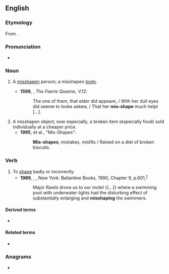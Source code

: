 ==English==

===Etymology===
From {{prefix|en|mis|shape}}.

===Pronunciation===
* {{a|UK}} {{IPA|en|/ˈmɪsʃeɪp/}}

===Noun===
{{en-noun}}

# {{lb|en|obsolete}} A [[misshapen]] person; a misshapen [[body]]. {{defdate|14th-17th c.}}
#* '''1596''', {{w|Edmund Spenser}}, ''The Faerie Queene'', V.12:
#*: The one of them, that elder did appeare, / With her dull eyes did seeme to looke askew, / That her '''mis-shape''' much helpt [...].
# A misshapen object; now especially, a broken item (especially food) sold individually at a cheaper price. {{defdate|from 19th c.}}
#* '''1995''', {{w|Jarvis Cocker}} et al., "Mis-Shapes":
#*: '''Mis-shapes''', mistakes, misfits / Raised on a diet of broken biscuits.

===Verb===
{{en-verb|misshap}}

# To [[shape]] badly or incorrectly. {{defdate|from 15th c.}}
#* '''1989''', {{w|John Irving}}, ''{{w|A Prayer for Owen Meany}}'', New York: Ballantine Books, 1990, Chapter 9, p.{{nbsp}}601,<sup>[https://archive.org/details/prayerforowenmea00irvi]</sup>
#*: Major Rawls drove us to our motel {{...}} where a swimming pool with underwater lights had the disturbing effect of substantially enlarging and '''misshaping''' the swimmers.

====Derived terms====
* {{l|en|misshaper}}

====Related terms====
* {{l|en|misshapen}}

===Anagrams===
* {{anagrams|en|a=aehimpss|emphasis}}